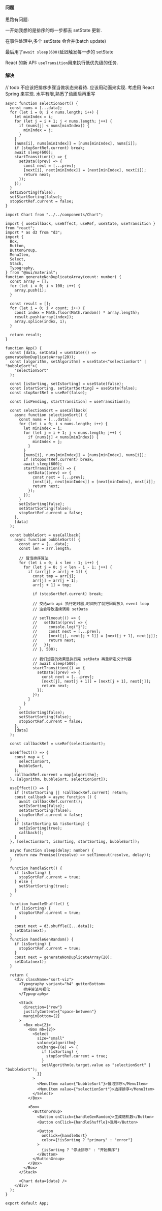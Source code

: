 #### 问题

思路有问题:

一开始我想的是排序的每一步都去 setState 更新.

在事件处理中,多个 setState 会合并(batch update)

最后用了`await sleep(600)`延迟触发每一步的 setState

React 的新 API: `useTransition`用来执行低优先级的任务.

#### 解决

// todo
不应该把排序步骤当做状态来看待.
应该用动画来实现.
考虑用 React Spring 来实现.
水平有限,熟悉了动画后再重写

```tsx
async function selectionSort() {
  const nums = [...data];
  for (let i = 0; i < nums.length; i++) {
    let minIndex = i;
    for (let j = i + 1; j < nums.length; j++) {
      if (nums[j] < nums[minIndex]) {
        minIndex = j;
      }
    }
    [nums[i], nums[minIndex]] = [nums[minIndex], nums[i]];
    if (stopSortRef.current) break;
    await sleep(600);
    startTransition(() => {
      setData((prev) => {
        const next = [...prev];
        [next[i], next[minIndex]] = [next[minIndex], next[i]];
        return next;
      });
    });
  }
  setIsSorting(false);
  setStartSorting(false);
  stopSortRef.current = false;
}
```

```tsx
import Chart from "../../components/Chart";

import { useCallback, useEffect, useRef, useState, useTransition } from "react";
import * as d3 from "d3";
import {
  Box,
  Button,
  ButtonGroup,
  MenuItem,
  Select,
  Stack,
  Typography,
} from "@mui/material";
function generateNonDuplicateArray(count: number) {
  const array = [];
  for (let i = 0; i < 100; i++) {
    array.push(i);
  }

  const result = [];
  for (let i = 0; i < count; i++) {
    const index = Math.floor(Math.random() * array.length);
    result.push(array[index]);
    array.splice(index, 1);
  }

  return result;
}

function App() {
  const [data, setData] = useState(() => generateNonDuplicateArray(20));
  const [algorithm, setAlgorithm] = useState<"selectionSort" | "bubbleSort">(
    "selectionSort"
  );

  const [isSorting, setIsSorting] = useState(false);
  const [startSorting, setStartSorting] = useState(false);
  const stopSortRef = useRef(false);

  const [isPending, startTransition] = useTransition();

  const selectionSort = useCallback(
    async function selectionSort() {
      const nums = [...data];
      for (let i = 0; i < nums.length; i++) {
        let minIndex = i;
        for (let j = i + 1; j < nums.length; j++) {
          if (nums[j] < nums[minIndex]) {
            minIndex = j;
          }
        }
        [nums[i], nums[minIndex]] = [nums[minIndex], nums[i]];
        if (stopSortRef.current) break;
        await sleep(600);
        startTransition(() => {
          setData((prev) => {
            const next = [...prev];
            [next[i], next[minIndex]] = [next[minIndex], next[i]];
            return next;
          });
        });
      }
      setIsSorting(false);
      setStartSorting(false);
      stopSortRef.current = false;
    },
    [data]
  );

  const bubbleSort = useCallback(
    async function bubbleSort() {
      const arr = [...data];
      const len = arr.length;

      // 冒泡排序算法
      for (let i = 0; i < len - 1; i++) {
        for (let j = 0; j < len - i - 1; j++) {
          if (arr[j] > arr[j + 1]) {
            const tmp = arr[j];
            arr[j] = arr[j + 1];
            arr[j + 1] = tmp;

            if (stopSortRef.current) break;

            // 交给web api 执行定时器,时间到了就把回调放入 event loop
            // 这会导致连续调用 setData

            // setTimeout(() => {
            //   setData((prev) => {
            //     console.log("1");
            //     const next = [...prev];
            //     [next[j], next[j + 1]] = [next[j + 1], next[j]];
            //     return next;
            //   });
            // }, 500);

            // 我们想要的效果是执行完 setData 再重新定义计时器
            // await sleep(500);
            startTransition(() => {
              setData((prev) => {
                const next = [...prev];
                [next[j], next[j + 1]] = [next[j + 1], next[j]];
                return next;
              });
            });
          }
        }
      }
      setIsSorting(false);
      setStartSorting(false);
      stopSortRef.current = false;
    },
    [data]
  );

  const callbackRef = useRef(selectionSort);

  useEffect(() => {
    const map = {
      selectionSort,
      bubbleSort,
    };
    callbackRef.current = map[algorithm];
  }, [algorithm, bubbleSort, selectionSort]);

  useEffect(() => {
    if (!startSorting || !callbackRef.current) return;
    const callback = async function () {
      await callbackRef.current();
      setIsSorting(false);
      setStartSorting(false);
      stopSortRef.current = false;
    };
    if (startSorting && !isSorting) {
      setIsSorting(true);
      callback();
    }
  }, [selectionSort, isSorting, startSorting, bubbleSort]);

  async function sleep(delay: number) {
    return new Promise((resolve) => setTimeout(resolve, delay));
  }

  function handleSort() {
    if (isSorting) {
      stopSortRef.current = true;
    } else {
      setStartSorting(true);
    }
  }

  function handleShuffle() {
    if (isSorting) {
      stopSortRef.current = true;
    }

    const next = d3.shuffle([...data]);
    setData(next);
  }
  function handleGenRandom() {
    if (isSorting) {
      stopSortRef.current = true;
    }
    const next = generateNonDuplicateArray(20);
    setData(next);
  }

  return (
    <div className="sort-viz">
      <Typography variant="h4" gutterBottom>
        排序算法可视化
      </Typography>

      <Stack
        direction={"row"}
        justifyContent={"space-between"}
        marginBottom={2}
      >
        <Box mb={2}>
          <Box mb={2}>
            <Select
              size="small"
              value={algorithm}
              onChange={(e) => {
                if (isSorting) {
                  stopSortRef.current = true;
                }
                setAlgorithm(e.target.value as "selectionSort" | "bubbleSort");
              }}
            >
              <MenuItem value={"bubbleSort"}>冒泡排序</MenuItem>
              <MenuItem value={"selectionSort"}>选择排序</MenuItem>
            </Select>
          </Box>

          <Box>
            <ButtonGroup>
              <Button onClick={handleGenRandom}>生成随机数</Button>
              <Button onClick={handleShuffle}>洗牌</Button>

              <Button
                onClick={handleSort}
                color={!isSorting ? "primary" : "error"}
              >
                {isSorting ? "停止排序" : "开始排序"}
              </Button>
            </ButtonGroup>
          </Box>
        </Box>
      </Stack>

      <Chart data={data} />
    </div>
  );
}

export default App;
```
